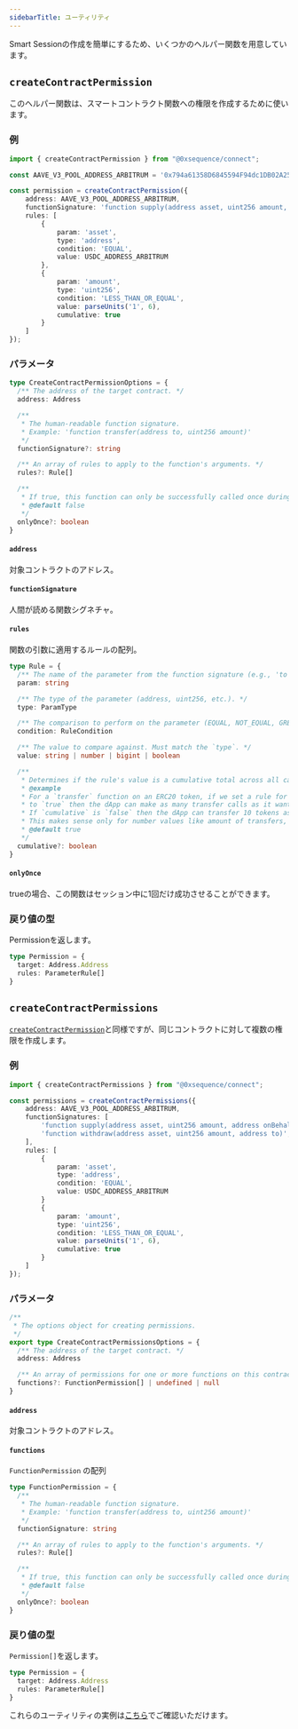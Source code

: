 ```yaml
---
sidebarTitle: ユーティリティ
---
```


Smart Sessionの作成を簡単にするため、いくつかのヘルパー関数を用意しています。

## `createContractPermission`
このヘルパー関数は、スマートコントラクト関数への権限を作成するために使います。

### 例

```typescript
import { createContractPermission } from "@0xsequence/connect";

const AAVE_V3_POOL_ADDRESS_ARBITRUM = '0x794a61358D6845594F94dc1DB02A252b5b4814aD'

const permission = createContractPermission({
    address: AAVE_V3_POOL_ADDRESS_ARBITRUM,
    functionSignature: 'function supply(address asset, uint256 amount, address onBehalfOf, uint16 referralCode)',
    rules: [
        {
            param: 'asset',
            type: 'address',
            condition: 'EQUAL',
            value: USDC_ADDRESS_ARBITRUM
        },
        {
            param: 'amount',
            type: 'uint256',
            condition: 'LESS_THAN_OR_EQUAL',
            value: parseUnits('1', 6),
            cumulative: true
        }
    ]
});
```

### パラメータ

```typescript
type CreateContractPermissionOptions = {
  /** The address of the target contract. */
  address: Address

  /**
   * The human-readable function signature.
   * Example: 'function transfer(address to, uint256 amount)'
   */
  functionSignature?: string

  /** An array of rules to apply to the function's arguments. */
  rules?: Rule[]

  /**
   * If true, this function can only be successfully called once during the session.
   * @default false
   */
  onlyOnce?: boolean
}
```

#### `address`
対象コントラクトのアドレス。

#### `functionSignature`
人間が読める関数シグネチャ。

#### `rules`
関数の引数に適用するルールの配列。

```typescript
type Rule = {
  /** The name of the parameter from the function signature (e.g., 'to', 'amount'). */
  param: string

  /** The type of the parameter (address, uint256, etc.). */
  type: ParamType

  /** The comparison to perform on the parameter (EQUAL, NOT_EQUAL, GREATER_THAN_OR_EQUAL, LESS_THAN_OR_EQUAL). */
  condition: RuleCondition

  /** The value to compare against. Must match the `type`. */
  value: string | number | bigint | boolean

  /**
   * Determines if the rule's value is a cumulative total across all calls to this function.
   * @example
   * For a `transfer` function on an ERC20 token, if we set a rule for the `amount` parameter to be 10 and we set `cumulative`
   * to `true` then the dApp can make as many transfer calls as it wants but in total it cannot transfer more than 10 tokens.
   * If `cumulative` is `false` then the dApp can transfer 10 tokens as many times as it wants if other conditions are met.
   * This makes sense only for number values like amount of transfers, etc.
   * @default true 
   */
  cumulative?: boolean
}
```

#### `onlyOnce`
trueの場合、この関数はセッション中に1回だけ成功させることができます。

### 戻り値の型
Permissionを返します。

```typescript
type Permission = {
  target: Address.Address
  rules: ParameterRule[]
}
```

## `createContractPermissions`
[`createContractPermission`](#createcontractpermission)と同様ですが、同じコントラクトに対して複数の権限を作成します。

### 例

```typescript
import { createContractPermissions } from "@0xsequence/connect";

const permissions = createContractPermissions({
    address: AAVE_V3_POOL_ADDRESS_ARBITRUM,
    functionSignatures: [
        'function supply(address asset, uint256 amount, address onBehalfOf, uint16 referralCode)',
        'function withdraw(address asset, uint256 amount, address to)',
    ],
    rules: [
        {
            param: 'asset',
            type: 'address',
            condition: 'EQUAL',
            value: USDC_ADDRESS_ARBITRUM
        }
        {
            param: 'amount',
            type: 'uint256',
            condition: 'LESS_THAN_OR_EQUAL',
            value: parseUnits('1', 6),
            cumulative: true
        }
    ]
});
```

### パラメータ

```typescript
/**
 * The options object for creating permissions.
 */
export type CreateContractPermissionsOptions = {
  /** The address of the target contract. */
  address: Address

  /** An array of permissions for one or more functions on this contract. */
  functions?: FunctionPermission[] | undefined | null
}
```

#### `address`
対象コントラクトのアドレス。

#### `functions`
`FunctionPermission` の配列

```typescript
type FunctionPermission = {
  /**
   * The human-readable function signature.
   * Example: 'function transfer(address to, uint256 amount)'
   */
  functionSignature: string

  /** An array of rules to apply to the function's arguments. */
  rules?: Rule[]

  /**
   * If true, this function can only be successfully called once during the session.
   * @default false
   */
  onlyOnce?: boolean
}
```

### 戻り値の型
`Permission[]`を返します。

```typescript
type Permission = {
  target: Address.Address
  rules: ParameterRule[]
}
```

これらのユーティリティの実例は[こちら](/sdk/web/wallet-sdk/ecosystem/smart-sessions/examples#supply-usdc-to-aave-v3)でご確認いただけます。
